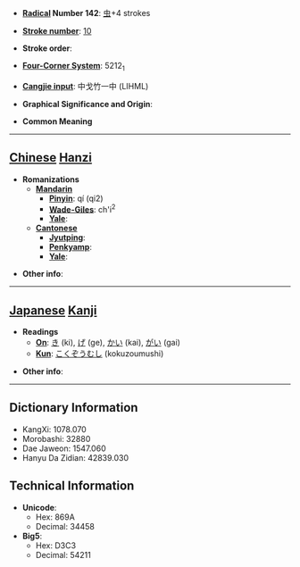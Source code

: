 * '''[[Wiktionary:Chinese radical index| Radical]] Number 142''': [[Wiktionary:Chinese radical index 虫|虫]]+4 strokes

* '''[[Wiktionary:Chinese total strokes index|Stroke number]]''': [[Wiktionary:Chinese total strokes index 10|10]]

* '''Stroke order''': 

* '''[[Wiktionary:Chinese four corner index|Four-Corner System]]''': 5212<sub>1</sub>

* '''[[Wiktionary:Chinese Cangjie index|Cangjie input]]''': 中戈竹一中 (LIHML)

* '''Graphical Significance and Origin''': 

* '''Common Meaning'''

----

== [[Chinese]] [[Hanzi]] ==

* '''Romanizations'''
** '''[[Mandarin]]'''
*** '''[[Pinyin]]''': qí (qi2)
*** '''[[Wade-Giles]]''': ch'i<sup>2</sup>
*** '''[[Yale]]''': 
** '''[[Cantonese]]'''
*** '''[[Jyutping]]''':
*** '''[[Penkyamp]]''': 
*** '''[[Yale]]''': 

* '''Other info''': 

----

== [[Japanese]] [[Kanji]] ==

* '''Readings'''
** '''[[On]]''': [[き]] (ki), [[げ]] (ge), [[かい]] (kai), [[がい]] (gai)
** '''[[Kun]]''': [[こくぞうむし]] (kokuzoumushi)

* '''Other info''':  

----

== Dictionary Information ==

* KangXi: 1078.070
* Morobashi: 32880
* Dae Jaweon: 1547.060
* Hanyu Da Zidian: 42839.030

== Technical Information ==

* '''Unicode''':
** Hex: 869A
** Decimal: 34458
* '''Big5''':
** Hex: D3C3
** Decimal: 54211